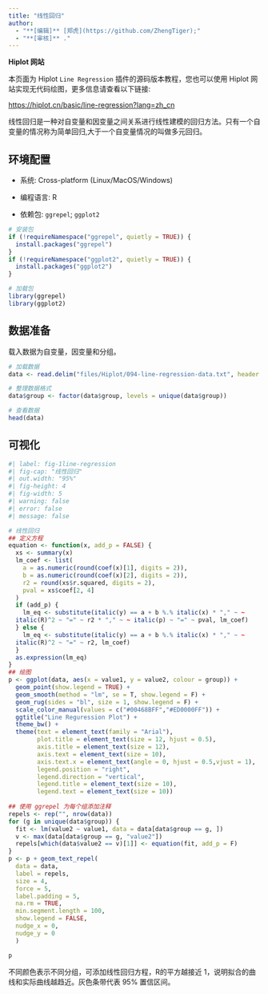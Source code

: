```yaml
---
title: "线性回归"
author:
  - "**[编辑]** [郑虎](https://github.com/ZhengTiger);"
  - "**[审核]** ."
---
```


::: callout-note
**Hiplot 网站**

本页面为 Hiplot `Line Regression` 插件的源码版本教程，您也可以使用 Hiplot 网站实现无代码绘图，更多信息请查看以下链接:

<https://hiplot.cn/basic/line-regression?lang=zh_cn>
:::

线性回归是一种对自变量和因变量之间关系进行线性建模的回归方法。只有一个自变量的情况称为简单回归,大于一个自变量情况的叫做多元回归。

## 环境配置

-   系统: Cross-platform (Linux/MacOS/Windows)

-   编程语言: R

-   依赖包: `ggrepel`; `ggplot2`

```r
# 安装包
if (!requireNamespace("ggrepel", quietly = TRUE)) {
  install.packages("ggrepel")
}
if (!requireNamespace("ggplot2", quietly = TRUE)) {
  install.packages("ggplot2")
}

# 加载包
library(ggrepel)
library(ggplot2)
```

## 数据准备

载入数据为自变量，因变量和分组。

```r
# 加载数据
data <- read.delim("files/Hiplot/094-line-regression-data.txt", header = T)

# 整理数据格式
data$group <- factor(data$group, levels = unique(data$group))

# 查看数据
head(data)
```

## 可视化

```r
#| label: fig-1line-regression
#| fig-cap: "线性回归"
#| out.width: "95%"
#| fig-height: 4
#| fig-width: 5
#| warning: false
#| error: false
#| message: false

# 线性回归
## 定义方程
equation <- function(x, add_p = FALSE) {
  xs <- summary(x)
  lm_coef <- list(
    a = as.numeric(round(coef(x)[1], digits = 2)),
    b = as.numeric(round(coef(x)[2], digits = 2)),
    r2 = round(xs$r.squared, digits = 2),
    pval = xs$coef[2, 4] 
  )
  if (add_p) {
    lm_eq <- substitute(italic(y) == a + b %.% italic(x) * "," ~ ~
  italic(R)^2 ~ "=" ~ r2 * "," ~ ~ italic(p) ~ "=" ~ pval, lm_coef)
  } else {
    lm_eq <- substitute(italic(y) == a + b %.% italic(x) * "," ~ ~
  italic(R)^2 ~ "=" ~ r2, lm_coef)
  }
  as.expression(lm_eq)
}
## 绘图
p <- ggplot(data, aes(x = value1, y = value2, colour = group)) +
  geom_point(show.legend = TRUE) +
  geom_smooth(method = "lm", se = T, show.legend = F) +
  geom_rug(sides = "bl", size = 1, show.legend = F) +
  scale_color_manual(values = c("#00468BFF","#ED0000FF")) +
  ggtitle("Line Reguression Plot") +
  theme_bw() +
  theme(text = element_text(family = "Arial"),
        plot.title = element_text(size = 12, hjust = 0.5),
        axis.title = element_text(size = 12),
        axis.text = element_text(size = 10),
        axis.text.x = element_text(angle = 0, hjust = 0.5,vjust = 1),
        legend.position = "right",
        legend.direction = "vertical",
        legend.title = element_text(size = 10),
        legend.text = element_text(size = 10))
  
## 使用 ggrepel 为每个组添加注释
repels <- rep("", nrow(data))
for (g in unique(data$group)) {
  fit <- lm(value2 ~ value1, data = data[data$group == g, ])
  v <- max(data[data$group == g, "value2"])
  repels[which(data$value2 == v)[1]] <- equation(fit, add_p = F)
}
p <- p + geom_text_repel(
  data = data,
  label = repels,
  size = 4,
  force = 5,
  label.padding = 5,
  na.rm = TRUE,
  min.segment.length = 100,
  show.legend = FALSE,
  nudge_x = 0,
  nudge_y = 0
  )

p
```

不同颜色表示不同分组，可添加线性回归方程，R的平方越接近 1，说明拟合的曲线和实际曲线越趋近。灰色条带代表 95% 置信区间。


